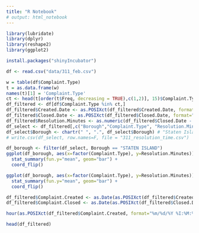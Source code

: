 ```yaml
---
title: "R Notebook"
# output: html_notebook
---
```

```r
library(lubridate)
library(dplyr)
library(reshape2)
library(ggplot2)
```

```r
install.packages("shinyIncubator")
```

```r
df <- read.csv("data/311_feb.csv")
```

```r
w = table(df$Complaint.Type)
t = as.data.frame(w)
names(t)[1] = 'Complaint.Type'
ct <- head(t[order(t$Freq, decreasing = TRUE),c(1,2)], 15)$Complaint.Type
df_filtered <- df[df$Complaint.Type %in% ct,]
df_filtered$Created.Date <- as.POSIXct(df_filtered$Created.Date, format="%m/%d/%Y %I:%M:%S %p")
df_filtered$Closed.Date <- as.POSIXct(df_filtered$Closed.Date, format="%m/%d/%Y %I:%M:%S %p")
df_filtered$Resolution.Minutes <- as.numeric(df_filtered$Closed.Date - df_filtered$Created.Date) / 60
df_select <- df_filtered[,c("Borough","Complaint.Type", "Resolution.Minutes")]
df_select$Borough <- chartr(" ", ".", df_select$Borough) # "Staten Island" should be "Staten.Island"
# write.csv(df_select, row.names=F, file = "311_resolution_time.csv")
```




```r
df_borough <- filter(df_select, Borough == "STATEN ISLAND")
ggplot(df_borough, aes(x=factor(Complaint.Type), y=Resolution.Minutes)) + 
  stat_summary(fun.y="mean", geom="bar") + 
  coord_flip()
```



```r
ggplot(df_borough, aes(x=factor(Complaint.Type), y=Resolution.Minutes)) + 
  stat_summary(fun.y="mean", geom="bar") + 
  coord_flip()
```

```r
df_filtered$Complaint.Created <- as.Date(as.POSIXct(df_filtered$Created.Date, format="%m/%d/%Y"))
df_filtered$Complaint.Closed <- as.Date(as.POSIXct(df_filtered$Closed.Date, format="%m/%d/%Y"))
```
```r
hour(as.POSIXct(df_filtered$Complaint.Created, format="%m/%d/%Y %I:%M:%S %p"))
```

```r
head(df_filtered)
```


